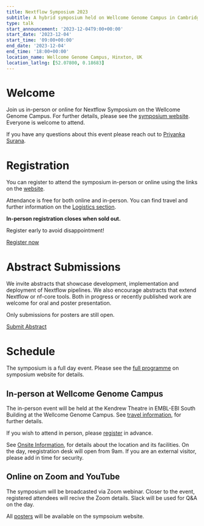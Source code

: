 ```yaml
---
title: Nextflow Symposium 2023
subtitle: A hybrid symposium held on Wellcome Genome Campus in Cambridge and online
type: talk
start_announcement: '2023-12-04T9:00+00:00'
start_date: '2023-12-04'
start_time: '09:00+00:00'
end_date: '2023-12-04'
end_time: '18:00+00:00'
location_name: Wellcome Genome Campus, Hinxton, UK
location_latlng: [52.07800, 0.18683]
---
```


# Welcome

Join us in-person or online for Nextflow Symposium on the Wellcome Genome Campus. For further details, please see the [symposium website](http://bit.ly/3PK8ag7). Everyone is welcome to attend. 

If you have any questions about this event please reach out to [Priyanka Surana](mailto:ps22@sanger.ac.uk).

# Registration

You can register to attend the symposium in-person or online using the links on the [website](http://bit.ly/3PK8ag7).

Attendance is free for both online and in-person. You can find travel and further information on the [Logistics section](https://sites.google.com/ebi.ac.uk/nextflow2023/logistics).

**In-person registration closes when sold out.**

Register early to avoid disappointment!

<a class="btn btn-success btn-lg mb-3" href="https://docs.google.com/forms/d/e/1FAIpQLSd60ndombsvt4hCe85wa34tgB-nNCJPIU3PSrwpgnoKYvmnKg/viewform">
    <span>
        <i class="fa-solid fa-id-card me-2"></i>
        <span>Register now</span>
    </span>
</a>

# Abstract Submissions

We invite abstracts that showcase development, implementation and deployment of Nextflow pipelines. We also encourage abstracts that extend Nextflow or nf-core tools. Both in progress or recently published work are welcome for oral and poster presentation. 

Only submissions for posters are still open.

<a class="btn btn-success btn-lg mb-3" href="https://docs.google.com/forms/d/e/1FAIpQLSdpLMNAU3wXnJpxQSfcU-lY1RpZ3nu7-ZEWLqUYrswh_GzNFQ/viewform">
    <span>
        <i class="fa-solid fa-id-card me-2"></i>
        <span>Submit Abstract</span>
    </span>
</a>

# Schedule

The symposium is a full day event. Please see the [full programme](https://sites.google.com/ebi.ac.uk/nextflow2023/programme) on symposium website for details.

## In-person at Wellcome Genome Campus

The in-person event will be held at the Kendrew Theatre in EMBL-EBI South Building at the Wellcome Genome Campus. See [travel information](https://sites.google.com/ebi.ac.uk/nextflow2023/logistics/travel-information), for further details.

If you wish to attend in person, please [register](https://docs.google.com/forms/d/e/1FAIpQLSd60ndombsvt4hCe85wa34tgB-nNCJPIU3PSrwpgnoKYvmnKg/viewform) in advance. 

See [Onsite Information](https://sites.google.com/ebi.ac.uk/nextflow2023/logistics/onsite-information), for details about the location and its facilities. On the day, reegistration desk will open from 9am. If you are an external visitor, please add in time for security. 

## Online on Zoom and YouTube

The symposium will be broadcasted via Zoom webinar. Closer to the event, registered attendees will recive the Zoom details. Slack will be used for Q&A on the day.

All [posters](https://sites.google.com/ebi.ac.uk/nextflow2023/posters) will be available on the sympsoium website.
